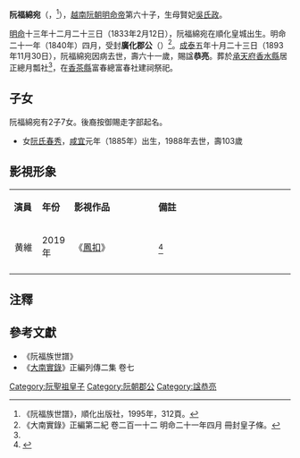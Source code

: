 '''阮福綿宛'''（{{vie|v='''Nguyễn Phúc Miên Uyển'''|hn=阮福綿宛}}，{{bd|1833年|2月12日|1893年|11月30日|catIdx=R阮}}<ref name=shipu>《阮福族世譜》，順化出版社，1995年，312頁。</ref>），[[越南|越南]][[阮朝|阮朝]][[明命帝|明命帝]]第六十子，生母賢妃[[吳氏政|吳氏政]]。

[[明命|明命]]十三年十二月二十三日（1833年2月12日），阮福綿宛在順化皇城出生。明命二十一年（1840年）四月，受封'''廣化郡公'''（{{vie|v=Quảng Hóa Quận Công|hn=廣化郡公}}）<ref>《大南實錄》正編第二紀 卷二百一十二 明命二十一年四月 冊封皇子條。</ref>。[[成泰|成泰]]五年十月二十三日（1893年11月30日），阮福綿宛因病去世，壽六十一歲，賜諡'''恭亮'''。葬於[[承天府_(越南)|承天府]][[香水縣|香水縣]]居正總月瓢社<ref name=shipu/>，在[[香茶縣|香茶縣]]富春總富春社建祠祭祀。

==子女==
阮福綿宛有2子7女。後裔按御賜走字部起名。
*女[[阮氏春秀|阮氏春秀]]，[[咸宜|咸宜]]元年（1885年）出生，1988年去世，壽103歲
== 影視形象 ==
{|class="wikitable" width="80%"
|- style="background:cornflowerblue; color:white" align=center
|style="width:10%"|'''演員'''||style="width:10%"|'''年份'''||style="width:30%"|'''影視作品'''||'''備註'''
|-
|align="center"|黄維||2019年||《[[鳳扣|鳳扣]]》||<ref>{{cite web |title=国产宫斗剧的头号“粉丝”，开始自己拍了 |url=https://k.sina.com.cn/article_6069410213_169c3d9a501900t6pc.html |website=新浪 |accessdate=2020-05-30 |archive-date=2020-06-23 |archive-url=https://web.archive.org/web/20200623225057/https://k.sina.com.cn/article_6069410213_169c3d9a501900t6pc.html |dead-url=no }}</ref>
|-
|}

==注釋==
{{reflist}}

==參考文獻==
*《阮福族世譜》
*《[[大南實錄|大南實錄]]》正編列傳二集 卷七
{{阮聖祖子女}}
[[Category:阮聖祖皇子|Category:阮聖祖皇子]]
[[Category:阮朝郡公|Category:阮朝郡公]]
[[Category:諡恭亮|Category:諡恭亮]]